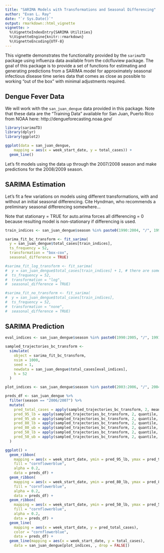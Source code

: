 ```yaml
---
title: "SARIMA Models with Transformations and Seasonal Differencing"
author: "Evan L. Ray"
date: "`r Sys.Date()`"
output: rmarkdown::html_vignette
vignette: >
  %\VignetteIndexEntry{SARIMA Utilities}
  %\VignetteEngine{knitr::rmarkdown}
  %\VignetteEncoding{UTF-8}
---
```


This vignette demonstrates the functionality provided by the `sarimaTD`
package using influenza data available from the cdcfluview package.  The goal of
this package is to provide a set of functions for estimating and generating
predictions from a SARIMA model for approximately seasonal infectious disease
time series data that comes as close as possible to working "out of the box"
with minimal adjustments required.

## Dengue Fever Data

We will work with the `san_juan_dengue` data provided in this package.  Note
that these data are the "Training Data" available for San Juan, Puerto Rico from
NOAA here: http://dengueforecasting.noaa.gov/

```r
library(sarimaTD)
library(dplyr)
library(ggplot2)

ggplot(data = san_juan_dengue,
    mapping = aes(x = week_start_date, y = total_cases)) +
  geom_line()
```

Let's fit models using the data up through the 2007/2008 season and make
predictions for the 2008/2009 season.

## SARIMA Estimation

Let's fit a few variations on models using different transformations, with and
without an initial seasonal differencing.  Cite Hyndman, who recommends a
preliminary seasonal differencing somewhere...

Note that stationary = TRUE for auto.arima forces all differencing = 0 because
resulting model is non-stationary if differencing is used.

```r
train_indices <- san_juan_dengue$season %in% paste0(1990:2004, "/", 1991:2005)

sarima_fit_bc_transform <- fit_sarima(
  y = san_juan_dengue$total_cases[train_indices],
  ts_frequency = 52,
  transformation = "box-cox",
  seasonal_difference = TRUE)

#sarima_fit_log_transform <- fit_sarima(
#  y = san_juan_dengue$total_cases[train_indices] + 1, # there are some observations of 0 cases
#  ts_frequency = 52,
#  transformation = "log",
#  seasonal_difference = TRUE)

#sarima_fit_no_transform <- fit_sarima(
#  y = san_juan_dengue$total_cases[train_indices],
#  ts_frequency = 52,
#  transformation = "none",
#  seasonal_difference = TRUE)
```

## SARIMA Prediction

```r
eval_indices <- san_juan_dengue$season %in% paste0(1990:2005, "/", 1991:2006)

sampled_trajectories_bc_transform <-
  simulate(
    object = sarima_fit_bc_transform,
    nsim = 1000,
    seed = 1,
    newdata = san_juan_dengue$total_cases[eval_indices],
    h = 52
  )

plot_indices <- san_juan_dengue$season %in% paste0(2003:2006, "/", 2004:2007)

preds_df <- san_juan_dengue %>%
  filter(season == "2006/2007") %>%
  mutate(
    pred_total_cases = apply(sampled_trajectories_bc_transform, 2, mean),
    pred_95_lb = apply(sampled_trajectories_bc_transform, 2, quantile, probs = 0.025),
    pred_95_ub = apply(sampled_trajectories_bc_transform, 2, quantile, probs = 0.975),
    pred_80_lb = apply(sampled_trajectories_bc_transform, 2, quantile, probs = 0.05),
    pred_80_ub = apply(sampled_trajectories_bc_transform, 2, quantile, probs = 0.95),
    pred_50_lb = apply(sampled_trajectories_bc_transform, 2, quantile, probs = 0.25),
    pred_50_ub = apply(sampled_trajectories_bc_transform, 2, quantile, probs = 0.75),
  )

ggplot() +
  geom_ribbon(
    mapping = aes(x = week_start_date, ymin = pred_95_lb, ymax = pred_95_ub),
    fill = "cornflowerblue",
    alpha = 0.2,
    data = preds_df) +
  geom_ribbon(
    mapping = aes(x = week_start_date, ymin = pred_80_lb, ymax = pred_80_ub),
    fill = "cornflowerblue",
    alpha = 0.2,
    data = preds_df) +
  geom_ribbon(
    mapping = aes(x = week_start_date, ymin = pred_50_lb, ymax = pred_50_ub),
    fill = "cornflowerblue",
    alpha = 0.2,
    data = preds_df) +
  geom_line(
    mapping = aes(x = week_start_date, y = pred_total_cases),
    color = "cornflowerblue",
    data = preds_df) +
  geom_line(mapping = aes(x = week_start_date, y = total_cases),
    data = san_juan_dengue[plot_indices, , drop = FALSE])
```
